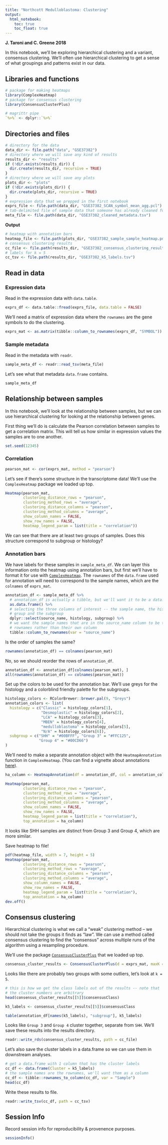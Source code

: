 ```yaml
---
title: "Northcott Medulloblastoma: Clustering"
output:   
  html_notebook: 
    toc: true
    toc_float: true
---
```


**J. Taroni and C. Greene 2018** 

In this notebook, we'll be exploring hierarchical clustering and a variant,
consensus clustering.
We'll often use hierarchical clustering to get a sense of what groupings and
patterns exist in our data.

## Libraries and functions

```r
# package for making heatmaps
library(ComplexHeatmap)
# package for consensus clustering
library(ConsensusClusterPlus)
```

```r
# magrittr pipe
`%>%` <- dplyr::`%>%`
```

## Directories and files

```r
# directory for the data
data_dir <- file.path("data", "GSE37382")
# directory where we will save any kind of results
results_dir <- "results"
if (!dir.exists(results_dir)) {
  dir.create(results_dir, recursive = TRUE)
}
# directory where we will save any plots
plots_dir <- "plots"
if (!dir.exists(plots_dir)) {
  dir.create(plots_dir, recursive = TRUE)
}
# expression data that we prepped in the first notebook
exprs_file <- file.path(data_dir, "GSE37382_SCAN_symbol_mean_agg.pcl")
# tab-delimited file of sample data that someone has already cleaned for us!
meta_file <- file.path(data_dir, "GSE37382_cleaned_metadata.tsv")
```

**Output**

```r
# heatmap with annotation bars
heatmap_file <- file.path(plots_dir, "GSE37382_sample_sample_heatmap.pdf") 
# consensus clustering results
cc_file <- file.path(results_dir, "GSE37382_consensus_clustering_results.RDS")
# labels for k = 5
cc_tsv <- file.path(results_dir, "GSE37382_k5_labels.tsv")
```

## Read in data

### Expression data

Read in the expression data with `data.table`.

```r
exprs_df <- data.table::fread(exprs_file, data.table = FALSE)
```

We'll need a matrix of expression data where the `rownames` are the gene 
symbols to do the clustering.

```r
exprs_mat <- as.matrix(tibble::column_to_rownames(exprs_df, "SYMBOL"))
```

### Sample metadata

Read in the metadata with `readr`.

```r
sample_meta_df <- readr::read_tsv(meta_file)
```

Let's see what that metadata `data.frame` contains.

```r
sample_meta_df
```

## Relationship between samples

In this notebook, we'll look at the relationship between samples, but we can
use hierarchical clustering for looking at the relationship between genes.

First thing we'll do is calculate the Pearson correlation between samples to
get a correlation matrix.
This will tell us how similar in expression values the samples are to one 
another.

```r
set.seed(12345)
```


### Correlation

```r
pearson_mat <- cor(exprs_mat, method = "pearson")
```

Let's see if there's some structure in the transcriptome data! 
We'll use the `ComplexHeatmap` package we loaded up top.

```r
Heatmap(pearson_mat,
        clustering_distance_rows = "pearson",
        clustering_method_rows = "average",
        clustering_distance_columns = "pearson",
        clustering_method_columns = "average",
        show_column_names = FALSE,
        show_row_names = FALSE,
        heatmap_legend_param = list(title = "correlation"))
```

We can see that there are at least two groups of samples.
Does this structure correspond to subgroup or histology? 

### Annotation bars

We have labels for these samples in `sample_meta_df`.
We can layer this information onto the heatmap using annotation bars, but
first we'll have to format it for use with [`ComplexHeatmap`](http://www.bioconductor.org/packages/release/bioc/vignettes/ComplexHeatmap/inst/doc/s1.introduction.html#toc_0).
The `rownames` of the `data.frame` used for annotation will need to correspond 
to the sample names, which are the `colnames` of `exprs_mat`.

```r
annotation_df <- sample_meta_df %>%
  # annotation_df is actually a tibble, but we'll want it to be a data.frame
  as.data.frame() %>%
  # selecting the three columns of interest -- the sample name, the histology
  # group and the subgroup
  dplyr::select(source_name, histology, subgroup) %>%
  # we want the sample names that are in the source_name column to be the
  # rownames rather than their own column
  tibble::column_to_rownames(var = "source_name")
```

Is the order of samples the same?

```r
rownames(annotation_df) == colnames(pearson_mat)
```

No, so we should reorder the rows of `annotation_df`.

```r
annotation_df <- annotation_df[colnames(pearson_mat), ]
all(rownames(annotation_df) == colnames(pearson_mat))
```

Set up the colors to be used for the annotation bar.
We'll use greys for the histology and a colorblind friendly palette for the
subgroups.

```r
histology_colors <- RColorBrewer::brewer.pal(9, "Greys")
annotation_colors <- list(
  histology = c("Classic" = histology_colors[1], 
                "Desmoplastic" = histology_colors[2],
                "LCA" = histology_colors[3],
                "MBEN" = histology_colors[4],
                "medulloblastoma" = histology_colors[5],
                "N/A" = histology_colors[6]),
  subgroup = c("SHH" = "#00BFFF", "Group 3" = "#FFC125", 
               "Group 4" = "#00CD66")
)
```

We'll need to make a separate annotation object with the `HeatmapAnnotation`
function in `ComplexHeatmap`.
(You can find a vignette about annotations [here](http://www.bioconductor.org/packages/release/bioc/vignettes/ComplexHeatmap/inst/doc/s4.heatmap_annotation.html)).

```r
ha_column <- HeatmapAnnotation(df = annotation_df, col = annotation_colors)
```

```r
Heatmap(pearson_mat,
        clustering_distance_rows = "pearson",
        clustering_method_rows = "average",
        clustering_distance_columns = "pearson",
        clustering_method_columns = "average",
        show_column_names = FALSE,
        show_row_names = FALSE,
        heatmap_legend_param = list(title = "correlation"),
        top_annotation = ha_column)
```

It looks like SHH samples are distinct from Group 3 and Group 4, which are
more similar.

Save heatmap to file!

```r
pdf(heatmap_file, width = 7, height = 5)
Heatmap(pearson_mat,
        clustering_distance_rows = "pearson",
        clustering_method_rows = "average",
        clustering_distance_columns = "pearson",
        clustering_method_columns = "average",
        show_column_names = FALSE,
        show_row_names = FALSE,
        heatmap_legend_param = list(title = "correlation"),
        top_annotation = ha_column)
dev.off()
```

## Consensus clustering

Hierarchical clustering is what we call a "weak" clustering method -- we should 
not take the groups it finds as "law".
We can use a method called consensus clustering to find the "consensus"
across multiple runs of the algorithm using a resampling procedure.

We'll use the package [`ConsensusClusterPlus`](https://bioconductor.org/packages/release/bioc/html/ConsensusClusterPlus.html) that we loaded up top.

```r
consensus_cluster_results <- ConsensusClusterPlus(d = exprs_mat, maxK = 10)
```

Looks like there are probably two groups with some outliers, let's look at 
`k = 5`.

```r
# this is how we get the class labels out of the results -- note that
# the cluster numbers are arbitrary
head(consensus_cluster_results[[5]]$consensusClass)
```
```r
k5_labels <- consensus_cluster_results[[5]]$consensusClass
```

```r
table(annotation_df[names(k5_labels), "subgroup"], k5_labels)
```

Looks like `Group 3` and `Group 4` cluster together, separate from `SHH`.
We'll save these results into the results directory.

```r
readr::write_rds(consensus_cluster_results, path = cc_file)
```

Let's also save the cluster labels in a data.frame so we can use them
in downstream analyses.

```r
# get a data.frame with 1 column that has the cluster labels
cc_df <- data.frame(Cluster = k5_labels)
# the sample names are the rownames, we'll want them as a column
cc_df <- tibble::rownames_to_column(cc_df, var = "Sample")
head(cc_df)
```

Write these results to file.

```r
readr::write_tsv(cc_df, path = cc_tsv)
```

## Session Info

Record session info for reproducibility & provenence purposes.

```r
sessionInfo()
```
